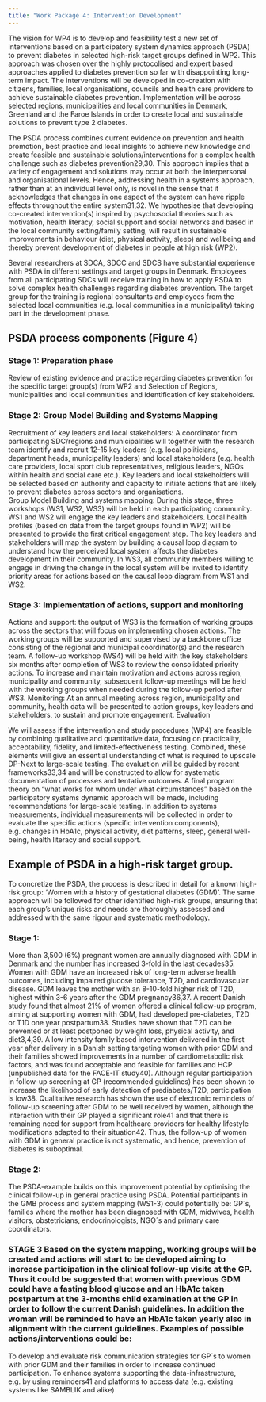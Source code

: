 ```yaml
---
title: "Work Package 4: Intervention Development"
---
```


The vision for WP4 is to develop and feasibility test a new set of interventions based on a participatory system dynamics approach (PSDA) to prevent diabetes in selected high-risk target groups defined in WP2. This approach was chosen over the highly protocolised and expert based approaches applied to diabetes prevention so far with disappointing long-term impact. The interventions will be developed in co-creation with citizens, families, local organisations, councils and health care providers to achieve sustainable diabetes prevention. Implementation will be across selected regions, municipalities and local communities in Denmark, Greenland and the Faroe Islands in order to create local and sustainable solutions to prevent type 2 diabetes.

The PSDA process combines current evidence on prevention and health promotion, best practice and local insights to achieve new knowledge and create feasible and sustainable solutions/interventions for a complex health challenge such as diabetes prevention29,30. This approach implies that a variety of engagement and solutions may occur at both the interpersonal and organisational levels. Hence, addressing health in a systems approach, rather than at an individual level only, is novel in the sense that it acknowledges that changes in one aspect of the system can have ripple effects throughout the entire system31,32. 
We hypothesise that developing co-created intervention(s) inspired by psychosocial theories such as motivation, health literacy, social support and social networks and based in the local community setting/family setting, will result in sustainable improvements in behaviour (diet, physical activity, sleep) and wellbeing and thereby prevent development of diabetes in people at high risk (WP2).

Several researchers at SDCA, SDCC and SDCS have substantial experience with PSDA in different settings and target groups in Denmark. Employees from all participating SDCs will receive training in how to apply PSDA to solve complex health challenges regarding diabetes prevention. The target group for the training is regional consultants and employees from the selected local communities (e.g. local communities in a municipality) taking part in the development phase. 

## PSDA process components (Figure 4)

### Stage 1: Preparation phase 
Review of existing evidence and practice regarding diabetes prevention for the specific target group(s) from WP2 and Selection of Regions, municipalities and local communities and identification of key stakeholders.

### Stage 2: Group Model Building and Systems Mapping
Recruitment of key leaders and local stakeholders: A coordinator from participating SDC/regions and municipalities will together with the research team identify and recruit 12-15 key leaders (e.g. local politicians, department heads, municipality leaders) and local stakeholders (e.g. health care providers, local sport club representatives, religious leaders, NGOs within health and social care etc.). Key leaders and local stakeholders will be selected based on authority and capacity to initiate actions that are likely to prevent diabetes across sectors and organisations.  
Group Model Building and systems mapping: During this stage, three workshops (WS1, WS2, WS3) will be held in each participating community. WS1 and WS2 will engage the key leaders and stakeholders. Local health profiles (based on data from the target groups found in WP2) will be presented to provide the first critical engagement step. The key leaders and stakeholders will map the system by building a causal loop diagram to understand how the perceived local system affects the diabetes development in their community. In WS3, all community members willing to engage in driving the change in the local system will be invited to identify priority areas for actions based on the causal loop diagram from WS1 and WS2. 

### Stage 3: Implementation of actions, support and monitoring
Actions and support: the output of WS3 is the formation of working groups across the sectors that will focus on implementing chosen actions. The working groups will be supported and supervised by a backbone office consisting of the regional and municipal coordinator(s) and the research team. A follow-up workshop (WS4) will be held with the key stakeholders six months after completion of WS3 to review the consolidated priority actions. To increase and maintain motivation and actions across region, municipality and community, subsequent follow-up meetings will be held with the working groups when needed during the follow-up period after WS3.
Monitoring: At an annual meeting across region, municipality and community, health data will be presented to action groups, key leaders and stakeholders, to sustain and promote engagement. 
Evaluation

We will assess if the intervention and study procedures (WP4) are feasible by combining qualitative and quantitative data, focusing on practicality, acceptability, fidelity, and limited-effectiveness testing. Combined, these elements will give an essential understanding of what is required to upscale DP-Next to large-scale testing. The evaluation will be guided by recent frameworks33,34 and will be constructed to allow for systematic documentation of processes and tentative outcomes. A final program theory on “what works for whom under what circumstances" based on the participatory systems dynamic approach will be made, including recommendations for large-scale testing.
In addition to systems measurements, individual measurements will be collected in order to evaluate the specific actions (specific intervention components), e.g. changes in HbA1c, physical activity, diet patterns, sleep, general well-being, health literacy and social support.

## Example of PSDA in a high-risk target group.
To concretize the PSDA, the process is described in detail for a known high-risk group: ‘Women with a history of gestational diabetes (GDM)’. The same approach will be followed for other identified high-risk groups, ensuring that each group's unique risks and needs are thoroughly assessed and addressed with the same rigour and systematic methodology. 

### Stage 1:
More than 3,500 (6%) pregnant women are annually diagnosed with GDM in Denmark and the number has increased 3-fold in the last decades35. Women with GDM have an increased risk of long-term adverse health outcomes, including impaired glucose tolerance, T2D, and cardiovascular disease. GDM leaves the mother with an 8-10-fold higher risk of T2D, highest within 3-6 years after the GDM pregnancy36,37. A recent Danish study found that almost 21% of women offered a clinical follow-up program, aiming at supporting women with GDM, had developed pre-diabetes, T2D or T1D one year postpartum38. Studies have shown that T2D can be prevented or at least postponed by weight loss, physical activity, and diet3,4,39. A low intensity family based intervention delivered in the first year after delivery in a Danish setting  targeting women with prior GDM and their families showed improvements in a number of cardiometabolic risk factors, and  was found acceptable and feasible for families and HCP (unpublished data for the FACE-IT study40). Although regular participation in follow-up screening at GP (recommended guidelines) has been shown to increase the likelihood of early detection of prediabetes/T2D, participation is low38. Qualitative research has shown the use of electronic reminders of follow-up screening after GDM to be well received by women, although the interaction with their GP played a significant role41 and that there is remaining need for support from healthcare providers for healthy lifestyle modifications adapted to their situation42. Thus, the follow-up of women with GDM in general practice is not systematic, and hence, prevention of diabetes is suboptimal.

### Stage 2:
The PSDA-example builds on this improvement potential by optimising the clinical follow-up in general practice using PSDA. Potential participants in the GMB process and system mapping (WS1-3) could potentially be: GP´s, families where the mother has been diagnosed with GDM, midwives, health visitors, obstetricians, endocrinologists, NGO´s and primary care coordinators.

### STAGE 3 Based on the system mapping, working groups will be created and actions will start to be developed aiming to increase participation in the clinical follow-up visits at the GP. Thus it could be suggested that women with previous GDM could have a fasting blood glucose and an HbA1c taken postpartum at the 3-months child examination at the GP in order to follow the current Danish guidelines. In addition the woman will be reminded to have an HbA1c taken yearly also in alignment with the current guidelines. Examples of possible actions/interventions could be:
To develop and evaluate risk communication strategies for GP´s to  women with prior GDM and their families in order to increase continued participation.
To enhance systems supporting the data-infrastructure, e.g. by using reminders41 and platforms to access data (e.g. existing systems like SAMBLIK and alike) 
 
